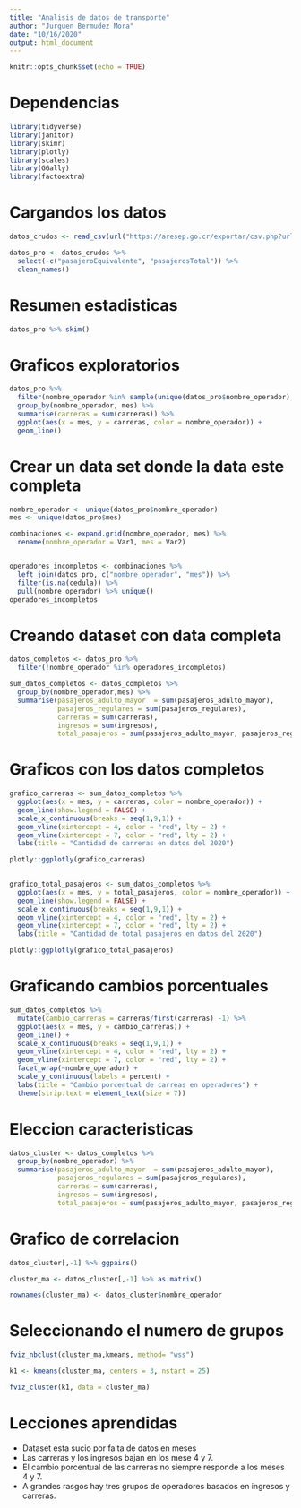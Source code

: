 ```yaml
---
title: "Analisis de datos de transporte"
author: "Jurguen Bermudez Mora"
date: "10/16/2020"
output: html_document
---
```


```r
knitr::opts_chunk$set(echo = TRUE)
```

# Dependencias 

```r
library(tidyverse)
library(janitor)
library(skimr)
library(plotly)
library(scales)
library(GGally)
library(factoextra)
```

# Cargandos los datos 

```r
datos_crudos <- read_csv(url("https://aresep.go.cr/exportar/csv.php?url=aHR0cDovL2FwcHMuYXJlc2VwLmdvLmNyL3dzLmRhdG9zYWJpZXJ0b3MvU2VydmljZXMvSVQvQXV0b2J1cy5zdmMvT2J0ZW5lckVzdGFkaXN0aWNhc0F1dG9idXNlcy8yMDIw&n=X1Bhc2FqZXJvc19tb3ZpbGl6YWRvcw=="))
```


```r
datos_pro <- datos_crudos %>% 
  select(-c("pasajeroEquivalente", "pasajerosTotal")) %>% 
  clean_names()
```

# Resumen estadisticas 

```r
datos_pro %>% skim()
```

# Graficos exploratorios 

```r
datos_pro %>% 
  filter(nombre_operador %in% sample(unique(datos_pro$nombre_operador),5)) %>% 
  group_by(nombre_operador, mes) %>% 
  summarise(carreras = sum(carreras)) %>% 
  ggplot(aes(x = mes, y = carreras, color = nombre_operador)) +
  geom_line()
```

# Crear un data set donde la data este completa 

```r
nombre_operador <- unique(datos_pro$nombre_operador)
mes <- unique(datos_pro$mes)

combinaciones <- expand.grid(nombre_operador, mes) %>% 
  rename(nombre_operador = Var1, mes = Var2) 


operadores_incompletos <- combinaciones %>% 
  left_join(datos_pro, c("nombre_operador", "mes")) %>% 
  filter(is.na(cedula)) %>% 
  pull(nombre_operador) %>% unique()
operadores_incompletos
```

# Creando dataset con data completa

```r
datos_completos <- datos_pro %>% 
  filter(!nombre_operador %in% operadores_incompletos) 

```


```r
sum_datos_completos <- datos_completos %>% 
  group_by(nombre_operador,mes) %>% 
  summarise(pasajeros_adulto_mayor  = sum(pasajeros_adulto_mayor),
            pasajeros_regulares = sum(pasajeros_regulares),
            carreras = sum(carreras),
            ingresos = sum(ingresos),
            total_pasajeros = sum(pasajeros_adulto_mayor, pasajeros_regulares))


```

# Graficos con los datos completos 

```r
grafico_carreras <- sum_datos_completos %>%
  ggplot(aes(x = mes, y = carreras, color = nombre_operador)) +
  geom_line(show.legend = FALSE) + 
  scale_x_continuous(breaks = seq(1,9,1)) + 
  geom_vline(xintercept = 4, color = "red", lty = 2) +
  geom_vline(xintercept = 7, color = "red", lty = 2) +
  labs(title = "Cantidad de carreras en datos del 2020")

plotly::ggplotly(grafico_carreras)
  
```


```r
grafico_total_pasajeros <- sum_datos_completos %>%
  ggplot(aes(x = mes, y = total_pasajeros, color = nombre_operador)) +
  geom_line(show.legend = FALSE) + 
  scale_x_continuous(breaks = seq(1,9,1)) + 
  geom_vline(xintercept = 4, color = "red", lty = 2) +
  geom_vline(xintercept = 7, color = "red", lty = 2) +
  labs(title = "Cantidad de total pasajeros en datos del 2020")

plotly::ggplotly(grafico_total_pasajeros)
```



# Graficando cambios porcentuales 

```r
sum_datos_completos %>% 
  mutate(cambio_carreras = carreras/first(carreras) -1) %>%
  ggplot(aes(x = mes, y = cambio_carreras)) + 
  geom_line() + 
  scale_x_continuous(breaks = seq(1,9,1)) + 
  geom_vline(xintercept = 4, color = "red", lty = 2) +
  geom_vline(xintercept = 7, color = "red", lty = 2) +
  facet_wrap(~nombre_operador) + 
  scale_y_continuous(labels = percent) +
  labs(title = "Cambio porcentual de carreas en operadores") + 
  theme(strip.text = element_text(size = 7))
```




# Eleccion caracteristicas 




```r
datos_cluster <- datos_completos %>% 
  group_by(nombre_operador) %>% 
  summarise(pasajeros_adulto_mayor  = sum(pasajeros_adulto_mayor),
            pasajeros_regulares = sum(pasajeros_regulares),
            carreras = sum(carreras),
            ingresos = sum(ingresos),
            total_pasajeros = sum(pasajeros_adulto_mayor, pasajeros_regulares))
```

# Grafico de correlacion 

```r
datos_cluster[,-1] %>% ggpairs()
```



```r
cluster_ma <- datos_cluster[,-1] %>% as.matrix()

rownames(cluster_ma) <- datos_cluster$nombre_operador
```

# Seleccionando el numero de grupos

```r
fviz_nbclust(cluster_ma,kmeans, method= "wss")
```


```r
k1 <- kmeans(cluster_ma, centers = 3, nstart = 25)

```

```r
fviz_cluster(k1, data = cluster_ma)
```


# Lecciones aprendidas 

* Dataset esta sucio por falta de datos en meses 
* Las carreras y los ingresos bajan en los mese 4 y 7. 
* El cambio porcentual de las carreras no siempre responde a los meses 4 y 7. 
* A grandes rasgos hay tres grupos de operadores basados en ingresos y carreras. 